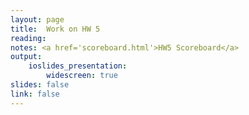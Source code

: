 ```yaml
---
layout: page
title:  Work on HW 5
reading:
notes: <a href='scoreboard.html'>HW5 Scoreboard</a>
output: 
    ioslides_presentation:
        widescreen: true
slides: false
link: false
---
```

